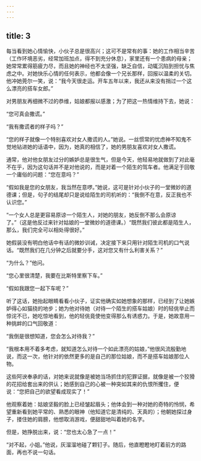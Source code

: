 ```yaml
---
---
---
```

title: 3
---



每当看到她心情愉快，小伙子总是很高兴；这可不是常有的事：她的工作相当辛苦（工作环境恶劣，经常加班加点，得不到充分休息），家里还有一个患病的母亲；她常常累得筋疲力尽，而且她的神经也不太坚强，缺乏自信，动辄沉陷到担忧与焦虑之中。对她快乐心情的任何表示，他都会像一个兄长那样，回报以温柔的关切。他冲她莞尔一笑，说：“我今天很走运。开车五年以来，我还从来没有捎过一个这么漂亮的搭车女郎。”

对男朋友再细微不过的恭维，姑娘都报以感激；为了把这一热情维持下去，她说：

“您可真会撒谎。”

“我有撒谎者的样子吗？”

“您的样子就像一个特别喜欢对女人撒谎的人。”她说。一丝惯常的忧虑神不知鬼不觉地钻进她的话语中，因为，她真的相信了，她的男朋友喜欢对女人撒谎。

通常，他对他女朋友过分的嫉妒总是很生气，但是今天，他轻易地就做到了对此毫不在乎，因为这句话并不是对他说的，而是对着一个陌生的驾车者。他满足于回敬一个庸俗的问题：“您在意吗？”

“假如我是您的女朋友，我当然在意啰。”她说，这可是针对小伙子的一堂微妙的道德课；但是，句子的结尾却只是说给陌生的司机听的：“我倒不在意，反正我也不认识您。”

“一个女人总是更容易原谅一个陌生人，对她的朋友，她反倒不那么会原谅了。”（这是他反过来针对姑娘的一堂微妙的道德课。）“既然我们彼此都是陌生人，那么，我们完全可以相处得很好。”

她假装没有明白他话中有话的微妙训诫，决定接下来只用针对陌生司机的口气说话。“既然我们在几分钟之后就要分手，这对您又有什么利害关系？”

“为什么？”他问。

“您心里很清楚，我要在比斯特里察下车。”

“假如我跟您一起下车呢？”

听了这话，她抬起眼睛看看小伙子，证实他确实如她想象的那样，已经到了让她嫉妒得心如猫挠的地步；她为他对待她（对待一个陌生的搭车姑娘）时的轻佻举止而惊诧不已，她吃惊地看到，他的轻佻竟使他变得那么有诱惑力。于是，她故意用一种挑衅的口气回敬道：

“我倒是很想知道，您会怎么对待我？”

“我根本用不着多考虑，就知道怎么对待一个如此漂亮的姑娘，”他很风流殷勤地说，而这一次，他针对的依然更多的是自己的那位姑娘，而不是搭车姑娘那位人物。

这些阿谀奉承的话，对她来说就像是被她当场抓住的犯罪证据，就像是被一个狡猾的花招给套出来的供认；她感到自己的心被一种突如其来的仇恨所攫住，便说：“您把自己的欲望看成现实了！”

他观察着她：姑娘坚毅的脸上已经皱起眉头；他体会到一种对她的奇特的怜悯，希望重新看到她平常的、熟悉的眼神（他知道它是清纯的、天真的）；他朝她探过身子，搂住她的肩膀，他想取消游戏，便甜甜地叫着她的名字。

但是，她挣脱出来，说：“您也太心急了一点！”

“对不起，小姐。”他说，灰溜溜地碰了颗钉子。随后，他直瞪瞪地盯着前方的路面，再也不说一句话。